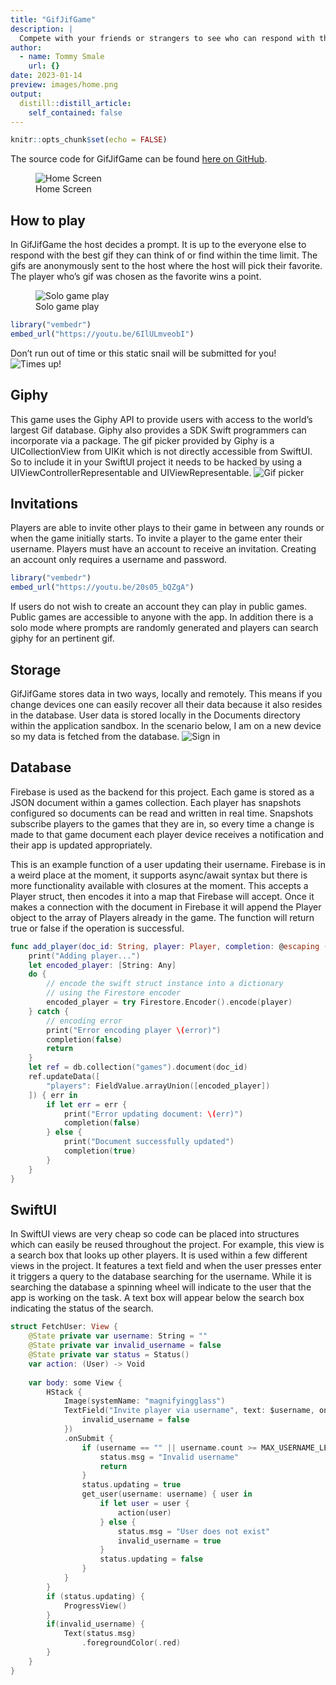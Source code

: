 ```yaml
---
title: "GifJifGame"
description: |
  Compete with your friends or strangers to see who can respond with the best gif to a given prompt. This is an ios game built with SwiftUI.
author:
  - name: Tommy Smale
    url: {}
date: 2023-01-14
preview: images/home.png
output:
  distill::distill_article:
    self_contained: false
---
```



```r
knitr::opts_chunk$set(echo = FALSE)
```

The source code for GifJifGame can be found [here on GitHub](https://github.com/thsmale/GifJifGame).

![Home Screen](images/home.png)

## How to play

In GifJifGame the host decides a prompt. It is up to the everyone else to respond with the best gif they can think of or find within the time limit. The gifs are anonymously sent to the host where the host will pick their favorite. The player who's gif was chosen as the favorite wins a point. 

![Solo game play](gifs/solo_game.gif)

```r
library("vembedr")
embed_url("https://youtu.be/6IlULmveobI")
```

Don't run out of time or this static snail will be submitted for you!
![Times up!](images/outta_time.png)

## Giphy
This game uses the Giphy API to provide users with access to the world's largest Gif database. Giphy also provides a SDK Swift programmers can incorporate via a package. The gif picker provided by Giphy is a UICollectionView from UIKit which is not directly accessible from SwiftUI. So to include it in your SwiftUI project it needs to be hacked by using a UIViewControllerRepresentable and UIViewRepresentable.
![Gif picker](images/play.png)

## Invitations

Players are able to invite other plays to their game in between any rounds or when the game initially starts. To invite a player to the game enter their username. Players must have an account to receive an invitation. Creating an account only requires a username and password.

```r
library("vembedr")
embed_url("https://youtu.be/20s05_bQZgA")
```

If users do not wish to create an account they can play in public games. Public games are accessible to anyone with the app. In addition there is a solo mode where prompts are randomly generated and players can search giphy for an pertinent gif. 

## Storage

GifJifGame stores data in two ways, locally and remotely. This means if you change devices one can easily recover all their data because it also resides in the database. User data is stored locally in the Documents directory within the application sandbox. In the scenario below, I am on a new device so my data is fetched from the database.
![Sign in](gifs/signin.gif)

## Database

Firebase is used as the backend for this project. Each game is stored as a JSON document within a games collection. Each player has snapshots configured so documents can be read and written in real time. Snapshots subscribe players to the games that they are in, so every time a change is made to that game document each player device receives a notification and their app is updated appropriately.  

This is an example function of a user updating their username. Firebase is in a weird place at the moment, it supports async/await syntax but there is more functionality available with closures at the moment. This accepts a Player struct, then encodes it into a map that Firebase will accept. Once it makes a connection with the document in Firebase it will append the Player object to the array of Players already in the game. The function will return true or false if the operation is successful.  

```swift
func add_player(doc_id: String, player: Player, completion: @escaping ((Bool) -> Void)) {
    print("Adding player...")
    let encoded_player: [String: Any]
    do {
        // encode the swift struct instance into a dictionary
        // using the Firestore encoder
        encoded_player = try Firestore.Encoder().encode(player)
    } catch {
        // encoding error
        print("Error encoding player \(error)")
        completion(false)
        return
    }
    let ref = db.collection("games").document(doc_id)
    ref.updateData([
        "players": FieldValue.arrayUnion([encoded_player])
    ]) { err in
        if let err = err {
            print("Error updating document: \(err)")
            completion(false)
        } else {
            print("Document successfully updated")
            completion(true)
        }
    }
}
```

## SwiftUI

In SwiftUI views are very cheap so code can be placed into structures which can easily be reused throughout the project. For example, this view is a search box that looks up other players. It is used within a few different views in the project. It features a text field and when the user presses enter it triggers a query to the database searching for the username. While it is searching the database a spinning wheel will indicate to the user that the app is working on the task. A text box will appear below the search box indicating the status of the search. 

```swift
struct FetchUser: View {
    @State private var username: String = ""
    @State private var invalid_username = false
    @State private var status = Status()
    var action: (User) -> Void
    
    var body: some View {
        HStack {
            Image(systemName: "magnifyingglass")
            TextField("Invite player via username", text: $username, onEditingChanged: { _ in
                invalid_username = false
            })
            .onSubmit {
                if (username == "" || username.count >= MAX_USERNAME_LENGTH) {
                    status.msg = "Invalid username"
                    return
                }
                status.updating = true
                get_user(username: username) { user in
                    if let user = user {
                        action(user)
                    } else {
                        status.msg = "User does not exist"
                        invalid_username = true
                    }
                    status.updating = false
                }
            }
        }
        if (status.updating) {
            ProgressView()
        }
        if(invalid_username) {
            Text(status.msg)
                .foregroundColor(.red)
        }
    }
}
```


